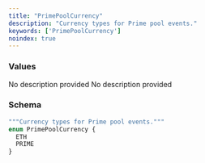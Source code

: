 ```yaml
---
title: "PrimePoolCurrency"
description: "Currency types for Prime pool events."
keywords: ['PrimePoolCurrency']
noindex: true
---
```


### Values

<ResponseField name="ETH" type="enum">
  No description provided
</ResponseField>

<ResponseField name="PRIME" type="enum">
  No description provided
</ResponseField>

### Schema


```graphql 
"""Currency types for Prime pool events."""
enum PrimePoolCurrency {
  ETH
  PRIME
}
```
